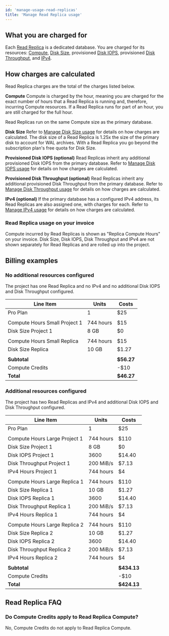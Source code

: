 ```yaml
---
id: 'manage-usage-read-replicas'
title: 'Manage Read Replica usage'
---
```


## What you are charged for
Each [Read Replica](/docs/guides/platform/read-replicas) is a dedicated database. You are charged for its resources: [Compute](/docs/guides/platform/compute-and-disk#compute), [Disk Size](/docs/guides/platform/database-size#disk-size), provisioned [Disk IOPS](/docs/guides/platform/compute-and-disk#provisioned-disk-throughput-and-iops), provisioned [Disk Throughput](/docs/guides/platform/compute-and-disk#provisioned-disk-throughput-and-iops), and [IPv4](/docs/guides/platform/ipv4-address).

## How charges are calculated
Read Replica charges are the total of the charges listed below.

**Compute**
Compute is charged by the hour, meaning you are charged for the exact number of hours that a Read Replica is running and, therefore, incurring Compute resources. If a Read Replica runs for part of an hour, you are still charged for the full hour.

Read Replicas run on the same Compute size as the primary database.

**Disk Size**
Refer to [Manage Disk Size usage](/docs/guides/platform/manage-your-usage/disk-size) for details on how charges are calculated. The disk size of a Read Replica is 1.25x the size of the primary disk to account for WAL archives. With a Read Replica you go beyond the subscription plan's free quota for Disk Size.

**Provisioned Disk IOPS (optional)**
Read Replicas inherit any additional provisioned Disk IOPS from the primary database. Refer to [Manage Disk IOPS usage](/docs/guides/platform/manage-your-usage/disk-iops) for details on how charges are calculated.

**Provisioned Disk Throughput (optional)**
Read Replicas inherit any additional provisioned Disk Throughput from the primary database. Refer to [Manage Disk Throughput usage](/docs/guides/platform/manage-your-usage/disk-throughput) for details on how charges are calculated.

**IPv4 (optional)**
If the primary database has a configured IPv4 address, its Read Replicas are also assigned one, with charges for each. Refer to [Manage IPv4 usage](/docs/guides/platform/manage-your-usage/ipv4) for details on how charges are calculated.

### Read Replica usage on your invoice
Compute incurred by Read Replicas is shown as "Replica Compute Hours" on your invoice. Disk Size, Disk IOPS, Disk Throughput and IPv4 are not shown separately for Read Replicas and are rolled up into the project.

## Billing examples
### No additional resources configured
The project has one Read Replica and no IPv4 and no additional Disk IOPS and Disk Throughput configured.

| Line Item                     | Units     | Costs      |
|-------------------------------|-----------|------------|
| Pro Plan                      | 1         | $25        |
|                               |           |            |
| Compute Hours Small Project 1 | 744 hours | $15        |
| Disk Size Project 1           | 8 GB      | $0         |
|                               |           |            |
| Compute Hours Small Replica   | 744 hours | $15        |
| Disk Size Replica             | 10 GB     | $1.27      |
|                               |           |            |
| **Subtotal**                  |           | **$56.27** |
| Compute Credits               |           | -$10       |
| **Total**                     |           | **$46.27** |

### Additional resources configured
The project has two Read Replicas and IPv4 and additional Disk IOPS and Disk Throughput configured.

| Line Item                     | Units     | Costs       |
|-------------------------------|-----------|-------------|
| Pro Plan                      | 1         | $25         |
|                               |           |             |
| Compute Hours Large Project 1 | 744 hours | $110        |
| Disk Size Project 1           | 8 GB      | $0          |
| Disk IOPS Project 1           | 3600      | $14.40      |
| Disk Throughput Project 1     | 200 MiB/s | $7.13       |
| IPv4 Hours Project 1          | 744 hours | $4          |
|                               |           |             |
| Compute Hours Large Replica 1 | 744 hours | $110        |
| Disk Size Replica 1           | 10 GB     | $1.27       |
| Disk IOPS Replica 1           | 3600      | $14.40      |
| Disk Throughput Replica 1     | 200 MiB/s | $7.13       |
| IPv4 Hours Replica 1          | 744 hours | $4          |
|                               |           |             |
| Compute Hours Large Replica 2 | 744 hours | $110        |
| Disk Size Replica 2           | 10 GB     | $1.27       |
| Disk IOPS Replica 2           | 3600      | $14.40      |
| Disk Throughput Replica 2     | 200 MiB/s | $7.13       |
| IPv4 Hours Replica 2          | 744 hours | $4          |
|                               |           |             |
| **Subtotal**                  |           | **$434.13** |
| Compute Credits               |           | -$10        |
| **Total**                     |           | **$424.13** |

## Read Replica FAQ
### Do Compute Credits apply to Read Replica Compute?
No, Compute Credits do not apply to Read Replica Compute.